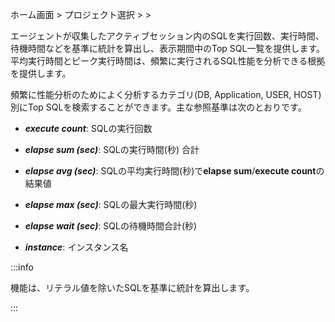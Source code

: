 ホーム画面 > プロジェクト選択 > <Cmdname sid="side_reportStat" className="uitext" /> > <Cmdname sid="side_dbSqlStat" className="uitext" />

エージェントが収集したアクティブセッション内のSQLを実行回数、実行時間、待機時間などを基準に統計を算出し、表示期間中のTop SQL一覧を提供します。平均実行時間とピーク実行時間は、頻繁に実行されるSQL性能を分析できる根拠を提供します。

頻繁に性能分析のためによく分析するカテゴリ(DB, Application, USER, HOST) 別にTop SQLを検索することができます。主な参照基準は次のとおりです。

- **_execute count_**: SQLの実行回数

- **_elapse sum (sec)_**: SQLの実行時間(秒) 合計

- **_elapse avg (sec)_**: SQLの平均実行時間(秒)で**elapse sum**/**execute count**の結果値

- **_elapse max (sec)_**: SQLの最大実行時間(秒)

<Xclude product="mysql">

- **_elapse wait (sec)_**: SQLの待機時間合計(秒)

</Xclude>

- **_instance_**: インスタンス名

:::info

<Cmdname sid="side_dbSqlStat" className="uitext" />機能は、リテラル値を除いたSQLを基準に統計を算出します。

:::
